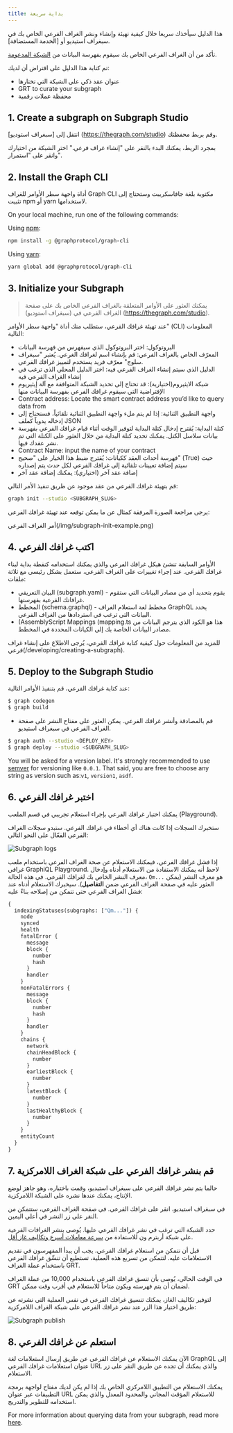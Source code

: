 ```yaml
---
title: بداية سريعة
---
```


هذا الدليل سيأخذك سريعا خلال كيفية تهيئة وإنشاء ونشر الغراف الفرعي الخاص بك في سبغراف استيديو أو [الخدمة المستضافة].

تأكد من أن الغراف الفرعي الخاص بك سيقوم بفهرسة البيانات من [الشبكة المدعومة](/developing/supported-networks).

تم كتابة هذا الدليل على افتراض أن لديك:

- عنوان عقد ذكي على الشبكة التي تختارها
- GRT to curate your subgraph
- محفظة عملات رقمية

## 1. Create a subgraph on Subgraph Studio

انتقل إلى [سبغراف استوديو] (https://thegraph.com/studio) وقم بربط محفظتك.

بمجرد الريط، يمكنك البدء بالنقر على "إنشاء غراف فرعي." اختر الشبكة من اختيارك وانقر على "استمرار".

## 2. Install the Graph CLI

أداة واجهة سطر الأوامر للغراف Graph CLI مكتوبة بلغة جافاسكريبت وستحتاج إلى تثبيت npm أو yarn لاستخدامها.

On your local machine, run one of the following commands:

Using [npm](https://www.npmjs.com/):

```sh
npm install -g @graphprotocol/graph-cli
```

Using [yarn](https://yarnpkg.com/):

```sh
yarn global add @graphprotocol/graph-cli
```

## 3. Initialize your Subgraph

> يمكنك العثور على الأوامر المتعلقة بالغراف الفرعي الخاص بك على صفحة الغراف الفرعي في (سبغراف استوديو) (https://thegraph.com/studio).

عند تهيئة غرافك الفرعي، ستطلب منك أداة "واجهة سطر الأوامر" (CLI) المعلومات التالية:

- البروتوكول: اختر البروتوكول الذي سيفهرس من فهرسة البيانات
- المعرّف الخاص بالغراف الفرعي: قم بإنشاء اسم لغرافك الغرعي. يُعتبر "سبغراف سلوج" معرّف فريد يستخدم لتمييز غرافك الفرعي.
- الدليل الذي سيتم إنشاء الغراف الفرعي فيه: اختر الدليل المحلي الذي ترغب في إنشاء الغراف الفرعي فيه
- شبكة الايثيروم(اختيارية): قد تحتاج إلى تحديد الشبكة المتوافقة مع آلة إيثيريوم الإفتراضية التي سيقوم غرافك الفرعي بفهرسة البيانات منها
- Contract address: Locate the smart contract address you’d like to query data from
- واجهة التطبيق الثنائية: إذا لم يتم ملء واجهة التطبيق الثنائية تلقائياً، فستحتاج إلى إدخاله يدوياً كملف JSON
- كتلة البداية: يُقترح إدخال كتلة البداية لتوفير الوقت أثناء قيام غرافك الفرعي بفهرسة بيانات سلاسل الكتل. يمكنك تحديد كتلة البداية من خلال العثور على الكتلة التي تم نشر عقدك فيها.
- Contract Name: input the name of your contract
- فهرسة أحداث العقد ككيانات: يُقترح ضبط هذا الخيار على "صحيح" (True) حيث سيتم إضافة تعيينات تلقائية إلى غرافك الفرعي لكل حدث يتم إصداره
- إضافة عقد آخر (اختياري): يمكنك إضافة عقد آخر

قم بتهيئة غرافك الفرعي من عقد موجود عن طريق تنفيذ الأمر التالي:

```sh
graph init --studio <SUBGRAPH_SLUG>
```

يرجى مراجعة الصورة المرفقة كمثال عن ما يمكن توقعه عند تهيئة غرافك الفرعي:

أمر الغراف الفرعي(/img/subgraph-init-example.png)

## 4. اكتب غرافك الفرعي

الأوامر السابقة تنشئ هيكل غرافك الفرعي والذي يمكنك استخدامه كنقطة بداية لبناء غرافك الفرعي. عند إجراء تغييرات على الغراف الفرعي، ستعمل بشكل رئيسي مع ثلاثة ملفات:

- البيان التعريفي (subgraph.yaml) - يقوم بتحديد أي من مصادر البيانات التي ستقوم غرافاتك الفرعية بفهرستها.
- المخطط (schema.graphql) - مخطط لغة استعلام الغراف GraphQL يحدد البيانات التي ترغب في استردادها من الغراف الفرعي.
- (AssemblyScript Mappings (mapping.ts هذا هو الكود الذي يترجم البيانات من مصادر البيانات الخاصة بك إلى الكيانات المحددة في المخطط.

للمزيد من المعلومات حول كيفية كتابة غرافك الفرعي، يُرجى الاطلاع على إنشاء غراف فرعي(/developing/creating-a-subgraph).

## 5. Deploy to the Subgraph Studio

عند كتابة غرافك الفرعي، قم بتنفيذ الأوامر التالية:

```sh
$ graph codegen
$ graph build
```

- قم بالمصادقة وأنشر غرافك الفرعي. يمكن العثور على مفتاح النشر على صفحة الغراف الفرعي في سبغراف استيديو.

```sh
$ graph auth --studio <DEPLOY_KEY>
$ graph deploy --studio <SUBGRAPH_SLUG>
```

You will be asked for a version label. It's strongly recommended to use [semver](https://semver.org/) for versioning like `0.0.1`. That said, you are free to choose any string as version such as:`v1`, `version1`, `asdf`.

## 6. اختبر غرافك الفرعي

يمكنك اختبار غرافك الفرعي بإجراء استعلام تجريبي في قسم الملعب (Playground).

ستخبرك السجلات إذا كانت هناك أي أخطاء في غرافك الفرعي. ستبدو سجلات الغراف الفرعي الفعّال على النحو التالي:

![Subgraph logs](/img/subgraph-logs-image.png)

إذا فشل غرافك الفرعي، فيمكنك الاستعلام عن صحة الغراف الفرعي باستخدام ملعب غرافي GraphiQL Playground. لاحظ أنه يمكنك الاستفادة من الاستعلام أدناه وإدخال معرف النشر الخاص بك لغرافك الفرعي. في هذه الحالة، `Qm...` هو معرف النشر (يمكن العثور عليه في صفحة الغراف الفرعي ضمن **التفاصيل**). سيخبرك الاستعلام أدناه عند فشل الغراف الفرعي حتى تتمكن من إصلاحه بناءً عليه:

```graphql
{
  indexingStatuses(subgraphs: ["Qm..."]) {
    node
    synced
    health
    fatalError {
      message
      block {
        number
        hash
      }
      handler
    }
    nonFatalErrors {
      message
      block {
        number
        hash
      }
      handler
    }
    chains {
      network
      chainHeadBlock {
        number
      }
      earliestBlock {
        number
      }
      latestBlock {
        number
      }
      lastHealthyBlock {
        number
      }
    }
    entityCount
  }
}
```

## 7. قم بنشر غرافك الفرعي على شبكة الغراف اللامركزية

حالما يتم نشر غرافك الفرعي على سبغراف استيديو، وقمت باختباره، وهو جاهز لوضع الإنتاج، يمكنك عندها نشره على الشبكة اللامركزية.

في سبغراف استيديو، انقر على غرافك الفرعي. في صفحة الغراف الفرعي، ستتمكن من النقر على زر النشر في أعلى اليمين.

حدد الشبكة التي ترغب في نشر غرافك الفرعي عليها. يُوصى بنشر الغرافات الفرعية على شبكة أربترم ون للاستفادة من [سرعة معاملات أسرع وتكاليف غاز أقل](/arbitrum/arbitrum-faq).

قبل أن تتمكن من استعلام غرافك الفرعي، يجب أن يبدأ المفهرسون في تقديم الاستعلامات عليه. لتتمكن من تسريع هذه العملية، تستطيع أن تنسِّق غرافك الفرعي باستخدام عملة الغراف GRT.

في الوقت الحالي، يُوصى بأن تنسق غرافك الفرعي باستخدام 10,000 من عملة الغراف GRT لضمان أن يتم فهرسته ويكون متاحاً للاستعلام في أقرب وقت ممكن.

لتوفير تكاليف الغاز، يمكنك تنسيق غرافك الفرعي في نفس العملية التي نشرته عن طريق اختيار هذا الزر عند نشر غرافك الفرعي على شبكة الغراف اللامركزية:

![Subgraph publish](/img/publish-and-signal-tx.png)

## 8. استعلم عن غرافك الفرعي

الآن يمكنك الاستعلام عن غرافك الفرعي عن طريق إرسال استعلامات لغة GraphQL إلى عنوان استعلامات غرافك الفرعي URL والذي يمكنك أن تجده عن طريق النقر على زر الاستعلام.

يمكنك الاستعلام من التطبيق اللامركزي الخاص بك إذا لم يكن لديك مفتاح لواجهة برمجة التطبيقات عبر عنوان URL للاستعلام المؤقت المجاني والمحدود المعدل والذي يمكن استخدامه للتطوير والتدريج.

For more information about querying data from your subgraph, read more [here](/querying/querying-the-graph/).
